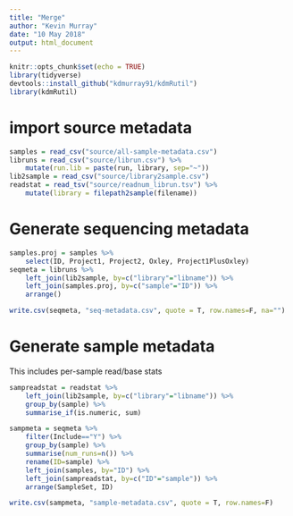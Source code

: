 ```yaml
---
title: "Merge"
author: "Kevin Murray"
date: "10 May 2018"
output: html_document
---
```


```r
knitr::opts_chunk$set(echo = TRUE)
library(tidyverse)
devtools::install_github("kdmurray91/kdmRutil")
library(kdmRutil)
```

# import source metadata

```r
samples = read_csv("source/all-sample-metadata.csv")
libruns = read_csv("source/librun.csv") %>% 
    mutate(run.lib = paste(run, library, sep="~"))
lib2sample = read_csv("source/library2sample.csv")
readstat = read_tsv("source/readnum_librun.tsv") %>% 
    mutate(library = filepath2sample(filename))
```

# Generate sequencing metadata

```r
samples.proj = samples %>% 
    select(ID, Project1, Project2, Oxley, Project1PlusOxley)
seqmeta = libruns %>% 
    left_join(lib2sample, by=c("library"="libname")) %>% 
    left_join(samples.proj, by=c("sample"="ID")) %>% 
    arrange()

write.csv(seqmeta, "seq-metadata.csv", quote = T, row.names=F, na="")
```


# Generate sample metadata

This includes per-sample read/base stats

```r
sampreadstat = readstat %>% 
    left_join(lib2sample, by=c("library"="libname")) %>% 
    group_by(sample) %>% 
    summarise_if(is.numeric, sum)

sampmeta = seqmeta %>% 
    filter(Include=="Y") %>% 
    group_by(sample) %>% 
    summarise(num_runs=n()) %>% 
    rename(ID=sample) %>% 
    left_join(samples, by="ID") %>% 
    left_join(sampreadstat, by=c("ID"="sample")) %>% 
    arrange(SampleSet, ID)

write.csv(sampmeta, "sample-metadata.csv", quote = T, row.names=F)
```

